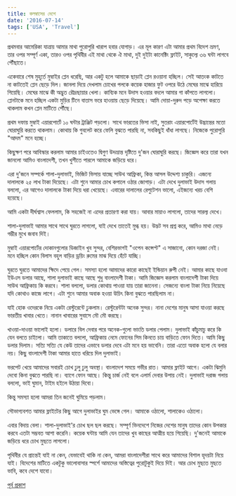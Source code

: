 ```yaml
---
title: কলম্বাসের দেশে
date: '2016-07-14'
tags: ['USA', 'Travel']
---
```


প্রথমবার আমেরিকা যাত্রায় আমার মাথা পুরোপুরি খারাপ হবার যোগাড়। এর মূল কারণ এটা আমার প্রথম বিদেশ ভ্রমণ, তার ওপর সম্পূর্ণ একা, তারও ওপর পৃথিবীর এই মাথা থেকে ঐ মাথা, দুই দুইটা কানেক্টিং ফ্লাইট, সাকুল্যে ৩৬ ঘন্টা লাগবে পৌঁছাতে।

একেবারে শেষ মুহূর্তে মুম্বাইর প্লেন ধরেছি, আর একটু হলে আমাকে ছাড়াই প্লেন রওয়ানা হচ্ছিল। সেই আতংক কাটতে না কাটতেই প্লেন ছেড়ে দিল। জানলা দিয়ে দেখলাম চোখের পলকে কয়েক হাজার ফুট ওপরে উঠে মেঘের মাঝে হারিয়ে গিয়েছি। মেঘের মাঝে কী অদ্ভুত রৌদ্রছায়ার খেলা। কাব্যিক মনে উদাস হওয়ার বদলে আমার গা কাঁপতে লাগলো। প্লেনটাকে মনে হচ্ছিল একটা মুড়ির টিনে বাতাস ভরে হাওয়ায় ছেড়ে দিয়েছে। আমি দোয়া-দুরুদ পড়ে অপেক্ষা করতে থাকলাম কখন প্লেন মাটিতে পৌঁছে।

প্রথম দফায় মুম্বাই এয়ারপোর্টে ১০ ঘন্টার ট্রাঞ্জিট পড়লো। সাথে ভারতের ভিসা নাই, সুতরাং এয়ারপোর্টেই উদ্ভ্রান্তের মতো ঘোরাঘুরি করতে থাকলাম। কোথায় কি গুবলেট করে ফেলি বুঝতে পারছি না, সবকিছুই ধাঁধা লাগছে। নিজেকে পুরোপুরি "আদম" মনে হচ্ছে।

কিছুক্ষণ পরে আবিস্কার করলাম আমার চাইওতেও দ্বিগুণ উদভ্রান্ত দৃষ্টিতে দু'জন ঘোরাঘুরি করছে। জিজ্ঞেস করে তারা যখন জানলো আমিও বাংলাদেশী, তখন খুশীতে পারলে আমাকে জড়িয়ে ধরে।

এরা দু'জনে সম্পর্কে শালা-দুলাভাই, ভিজিট ভিসায় যাচ্ছে সাউথ আফ্রিকা, কিন্ত আসল উদ্দেশ্য চাকুরি। এজন্যে দালালকে ২৫ লাখ টাকা দিয়েছে। এটা শুনে আমার চোখ কপালে ওঠার জোগাড়। এটা দেখে দুলাভাই উদাস গলায় বললো, এর আগেও দালালকে টাকা দিয়ে ধরা খেয়েছে। এবারের দালালের রেপুটেশন ভালো, এইজন্যে খরচ বেশি হয়েছে।

আমি একটা দীর্ঘশ্বাস ফেললাম, কি সহজেই না এদের প্রতারণা করা যায়। আবার মায়াও লাগলো, তাদের সারল্য দেখে।

শালা-দুলাভাই আমার সাথে সাথে ঘুরতে লাগলো, যাই দেখে তাতেই মুগ্ধ হয়। উদ্ভট সব প্রশ্ন করে, আমিও মাথা নেড়ে গম্ভীর মুখে জবাব দিই।

মুম্বাই এয়ারপোর্টের দোকানগুলোর ডিজাইন খুব সুন্দর, বেশিরভাগই "ওপেন কন্সেপ্ট" এ সাজানো, কোন দরজা নেই। মনে হচ্ছিল কোন বিলাস বহুল বাড়ির ড্রয়িং রুমের মাঝ দিয়ে হেঁটে যাচ্ছি।

ঘুরতে ঘুরতে আমাদের ক্ষিদে পেয়ে গেল। সমস্যা হলো আমাদের কারো কাছেই ইন্ডিয়ান রুপী নেই। আমার কাছে যাওবা ইউএস ডলার আছে, শালা দুলাভাই কাছে আছে শুধু বাংলাদেশী টাকা। আমি জিজ্ঞেস করলাম বাংলাদেশী টাকা দিয়ে সাউথ আফ্রিকায় কি করবে। শালা বললো, ডলার কোথায় পাওয়া যায় তারা জানেনা। সেজন্যে বাংলা টাকা নিয়ে নিয়েছে যদি কোথাও কাজে লাগে। এটা শুনে আমার অবাক হওয়া উচিৎ কিনা বুঝতে পারছিলাম না।

যাই হোক ওদেরকে নিয়ে একটা রেস্টুরেন্টে ঢুকলাম। রেস্টুরেন্টটা অনেক সুন্দর। নানা দেশের মানুষ আসা যাওয়া করছে ভারতীয় খাবার খেতে। নানান খাবারের সুবাসে মৌ মৌ করছে।

খাওয়া-দাওয়া ভালোই হলো। ডলারে বিল দেবার পরে অনেক-গুলো ভাংতি ডলার পেলাম। দুলাভাই কাঁচুমাচু করে কি যেন বলতে চাইলো। আমি তাকাতে বললো, আফ্রিকায় নেমে ফোনের সিম কিনতে চায় বাড়িতে ফোন দিতে। আমি কিছু ডলার দিলাম। সত্যি সত্যি যে কেউ তাদের এভাবে ডলার দেবে এটা মনে হয় ভাবেনি। তারা এতো অবাক হলো যে বলার নয়। কিছু বাংলাদেশী টাকা আমার হাতে ধরিয়ে দিল দুলাভাই।

ভরপেট খেয়ে আমাদের সবারই চোখ ঢুলু ঢুলু অবস্থা। বাংলাদেশ সময়ে গভীর রাত। আমার ফ্লাইট আগে। একটা ঝিমুনি দেবো কিনা বুঝতে পারছি না। ব্যাগে ফোন আছে। কিন্তু চার্জ নেই বলে এলার্ম দেবার উপায় নেই। দুলাভাই দরাজ গলায় বললো, ভাই ঘুমান, টাইম হইলে উঠায়া দিবো।

কিন্তু সমস্যা হলো আমরা তিন জনেই ঘুমিয়ে পড়লাম।

সৌভাগ্যবশত আমার ফ্লাইটের কিছু আগে দুলাভাইর ঘুম ভেঙ্গে গেল। আমাকে ওঠালো, শালাকেও ওঠালো।

এবার বিদায় বেলা। শালা-দুলাভাই'র চোখ ছল ছল করছে। সম্পূর্ণ ভিনদেশে নিজের দেশের মানুষ তাদের কোন উপকার করবে এতটা সম্ভবত আশা করেনি। কয়েক ঘন্টায় আমি যেন তাদের খুব কাছের আত্মীয় হয়ে গিয়েছি। দু'জনেই আমাকে জড়িয়ে ধরে চোখ মুছতে লাগলো।

পৃথিবীর যে প্রান্তেই যাই না কেন, যেভাবেই থাকি না কেন, আমরা বাংলাদেশীরা সাথে করে আমাদের বিশাল হৃদয়টা নিয়ে যাই। বিদেশের মাটিতে একটুকু ভালোবাসার স্পর্শে আমাদের অস্তিত্বের পুরোটুকুই দিয়ে দিই। আর চোখ মুছতে মুছতে ভাবি, কবে দেশে যাবো।

[পূর্ব প্রকাশ](https://www.facebook.com/ashraful.alam/posts/10153563693570583)